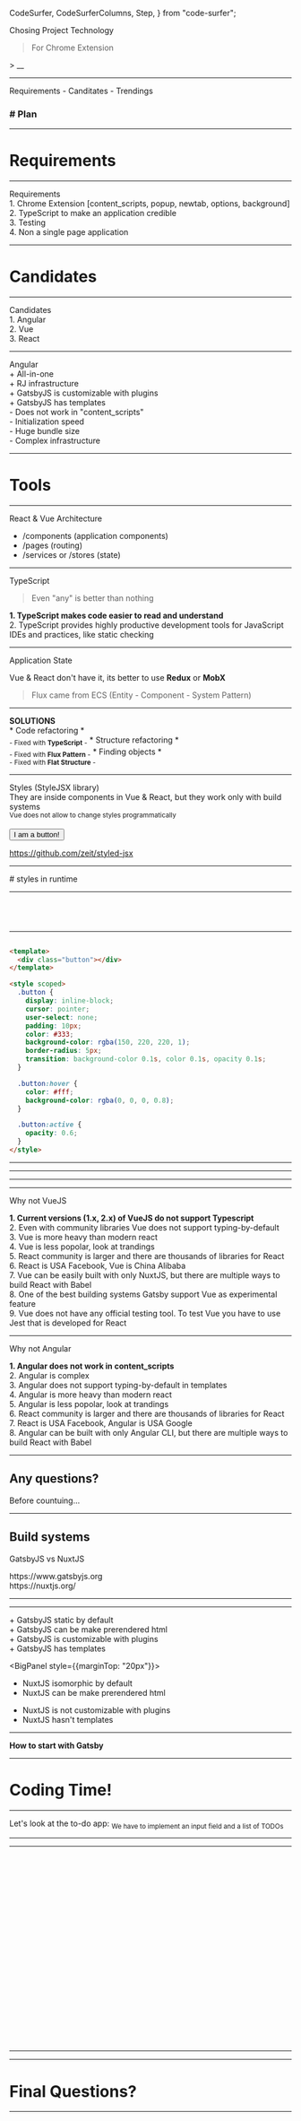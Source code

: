   CodeSurfer,
  CodeSurferColumns,
  Step,
} from "code-surfer";



<Layout fade particles logo align="left">

<VeryBigBadge>
  Chosing Project Technology
</VeryBigBadge>

> For Chrome Extension

<Formula>> __</Formula>

</Layout>

---

<Layout fade particles logo>

<BigBadge>
  Requirements - Canditates - Trendings
</BigBadge>

<h3>
  # Plan
</h3>

</Layout>

---

<Layout fade particles logo>

# Requirements

</Layout>

---

<Layout fade particles logo>

<Panel>
  Requirements
</Panel>

<div style={{display: 'flex', fontSize: "90%", flexDirection: 'column', textAlign: 'left', width: "100%", justifyContent: "center"}}>
  <div style={{fontWeight: 800}}>
    1. Chrome Extension [content_scripts, popup, newtab, options, background]
  </div>
  <div style={{fontWeight: 800, marginTop: "20px"}}>
    2. TypeScript to make an application credible
  </div>
  <div style={{fontWeight: 800, marginTop: "20px"}}>
    3. Testing
  </div>
  <div style={{fontWeight: 800, marginTop: "20px"}}>
    4. Non a single page application
  </div>
</div>

</Layout>

---

<Layout fade particles logo>

# Candidates

</Layout>

---

<Layout fade particles logo>

<Panel>
  Candidates
</Panel>

<div style={{display: 'flex', fontSize: "90%", flexDirection: 'column', textAlign: 'left', width: "100%", justifyContent: "center"}}>
  <div style={{fontWeight: 800}}>
    1. Angular
  </div>
  <div style={{fontWeight: 800, marginTop: "20px"}}>
    2. Vue
  </div>
  <div style={{fontWeight: 800, marginTop: "20px"}}>
    3. React
  </div>
</div>

</Layout>

---

<Layout fade particles logo>

<Panel>
  Angular
</Panel>

<div style={{display: 'flex', fontSize: "90%", flexDirection: 'column', textAlign: 'left', width: "100%", justifyContent: "center"}}>
  <div style={{}}>
    <BigPanel color="#2ECC71">
      + All-in-one<br/>
      + RJ infrastructure<br/>
      + GatsbyJS is customizable with plugins<br/>
      + GatsbyJS has templates
    </BigPanel>
  </div>
  <div style={{marginTop: "20px"}}>
    <BigPanel color="#2ECC71">
      - Does not work in "content_scripts"<br/>
      - Initialization speed<br/>
      - Huge bundle size<br/>
      - Complex infrastructure
    </BigPanel>
  </div>
</div>

</Layout>

---

<Layout fade particles logo>

# Tools

</Layout>

---

<Layout fade particles logo align="left">

<Panel>
  React & Vue Architecture
</Panel>

- /components (application components)
- /pages (routing)
- /services or /stores (state)

</Layout>

---

<Layout fade particles logo>

<Panel>
  TypeScript
</Panel>

> Even "any" is better than nothing

<div style={{fontSize: "65%", marginTop: "20px", textAlign: "left"}}>
  <b>1. TypeScript makes code easier to read and understand</b><br/>
  2. TypeScript provides highly productive development tools for JavaScript IDEs and practices, like static checking
</div>

</Layout>

---

<Layout fade particles logo>

<Panel>
  Application State
</Panel>

Vue & React don't have it, its better to use **Redux** or **MobX**

> Flux came from ECS (Entity - Component - System Pattern)

</Layout>

---

<Layout fade particles logo>

<div style={{marginBottom: "20px"}}><b>SOLUTIONS</b></div>

<Badge>
  * Code refactoring *<br/>
  <sub>- Fixed with <b>TypeScript</b> -</sub>
</Badge>

<Badge>
  * Structure refactoring *<br/>
  <sub>- Fixed with <b>Flux Pattern</b> -</sub>
</Badge>

<Badge>
  * Finding objects *<br/>
  <sub>- Fixed with <b>Flat Structure</b> -</sub>
</Badge>

</Layout>

---

<Layout fade particles logo>

<Panel>
  Styles (StyleJSX library)
</Panel>

<div>
  They are inside components in Vue & React, but they work only with build systems
  <br/>
  <sub>Vue does not allow to change styles programmatically</sub>
  <br/>
  <br/>
  <Button>I am a button!</Button>
</div>

https://github.com/zeit/styled-jsx

</Layout>

---

<Layout fade particles logo>

<EffectImage src="style-jsx-1.png" title="Body"/>

<div style={{marginTop: "30px"}}>
  <EffectImage src="style-jsx-2.png" title="Head"/>
</div>

<div style={{marginTop: "30px"}}>
  # styles in runtime
</div>

</Layout>

---

<Layout fade logo width="100vw" align="left">

<CodeSurfer>

```tsx subtitle="Button with styles in it" file=./examples/style/button.tsx
```

```tsx 8:28 file=./examples/style/button.tsx
```

```tsx 8:19 subtitle="Global styles" file=./examples/style/body.tsx
```

```tsx 8[12:17] file=./examples/style/body.tsx
```

</CodeSurfer>

</Layout>

---

<Layout fade logo width="100vw" align="left">

<CodeSurferColumns>

  <Step>

  ```jsx subtitle="React" file=./examples/style/button.tsx
  ```

  ```html subtitle="VueJS"
  <template>
    <div class="button"></div>
  </template>

  <style scoped>
    .button {
      display: inline-block;
      cursor: pointer;
      user-select: none;
      padding: 10px;
      color: #333;
      background-color: rgba(150, 220, 220, 1);
      border-radius: 5px;
      transition: background-color 0.1s, color 0.1s, opacity 0.1s;
    }

    .button:hover {
      color: #fff;
      background-color: rgba(0, 0, 0, 0.8);
    }

    .button:active {
      opacity: 0.6;
    }
  </style>
  ```

  </Step>

</CodeSurferColumns>

</Layout>

---

<Layout fade particles logo>

<EffectImage src="trendings.png" title="USA Trendings"/>

</Layout>

---

<Layout fade particles logo>

<EffectImage src="trendings-world.png" title="Global Trendings"/>

</Layout>

---

<Layout fade particles logo>

<EffectImage src="size-compare.png" title="Bundle size"/>

</Layout>

---

<Layout fade particles logo align="left">

<Badge>Why not VueJS</Badge>

<div style={{fontSize: "65%", marginTop: "20px"}}>
  <b>1. Current versions (1.x, 2.x) of VueJS do not support Typescript</b><br/>
  2. Even with community libraries Vue does not support typing-by-default<br/>
  3. Vue is more heavy than modern react<br/>
  4. Vue is less popolar, look at trandings<br/>
  5. React community is larger and there are thousands of libraries for React<br/>
  6. React is USA Facebook, Vue is China Alibaba<br/>
  7. Vue can be easily built with only NuxtJS, but there are multiple ways to build React with Babel<br/>
  8. One of the best building systems Gatsby support Vue as experimental feature<br/>
  9. Vue does not have any official testing tool. To test Vue you have to use Jest that is developed for React<br/>
</div>

</Layout>

---

<Layout fade particles logo align="left">

<Badge>Why not Angular</Badge>

<div style={{fontSize: "65%", marginTop: "20px"}}>
  <b>1. Angular does not work in content_scripts</b><br/>
  2. Angular is complex<br/>
  3. Angular does not support typing-by-default in templates<br/>
  4. Angular is more heavy than modern react<br/>
  5. Angular is less popolar, look at trandings<br/>
  6. React community is larger and there are thousands of libraries for React<br/>
  7. React is USA Facebook, Angular is USA Google<br/>
  8. Angular can be built with only Angular CLI, but there are multiple ways to build React with Babel<br/>
</div>

</Layout>

---

<Layout fade particles logo>

## Any questions?

<Badge>Before countuing...</Badge>

</Layout>

---

<Layout fade particles logo>

## Build systems

<Badge>GatsbyJS vs NuxtJS</Badge>

<div style={{marginTop: "30px", textAlign: "left"}}>
  https://www.gatsbyjs.org<br/>
  https://nuxtjs.org/
</div>

</Layout>

---

<Layout fade particles logo>

<EffectImage src="gatsby-homepage.png" title="GatsbyJS Homepage"/>

</Layout>

---

<Layout fade particles logo align="left">

<BigPanel color="#2ECC71">
  + GatsbyJS static by default<br/>
  + GatsbyJS can be make prerendered html<br/>
  + GatsbyJS is customizable with plugins<br/>
  + GatsbyJS has templates
</BigPanel>

<BigPanel style={{marginTop: "20px"}}>
  + NuxtJS isomorphic by default<br/>
  + NuxtJS can be make prerendered html<br/>
  - NuxtJS is not customizable with plugins<br/>
  - NuxtJS hasn't templates
</BigPanel>

</Layout>

---

<Layout fade particles logo>

**How to start with Gatsby**

<div>
  <Terminal
    height={500}
    lines={[
      {
        'text': 'npm install -g gatsby-cli',
        'cmd': true,
      },
      loadingSpinner({
        onLoading: 'Installing...',
        onLoad: 'Gatsby has been installed!',
        }),
      {
        'text': 'gatsby new todo-app https://github.com/makamekm/gatsby-starter-typescript-ioc-mobx',
        'cmd': true,
      },
      loadingSpinner({
        onLoading: 'Initializing...',
        onLoad: 'Your app has been initialized!',
      }),
      {
        'text': 'cd todo-app',
        'cmd': true,
      },
      {
        'text': 'npm run start',
        'cmd': true,
      },
      loadingSpinner({
        onLoading: 'Compiling...',
        onLoad: 'Your app is ready at http://localhost:8000/',
      }),
      {
        'text': '',
      },
      {
        'text': '~~~ You are ready to go! ~~~',
      },
    ]}
    interval={20}
  />
</div>

</Layout>

---

<Layout fade particles logo>

# Coding Time!

</Layout>

---

<Layout fade particles logo width="100vw">

<div>
  <Badge>Let's look at the to-do app:</Badge>
  <sub>We have to implement an input field and a list of TODOs</sub>

  <div style={{marginTop: "50px"}}>
    <TodoAppLayout>
      <TodoAppPage/>
    </TodoAppLayout>
  </div>
</div>

</Layout>

---

<Layout fade particles logo>

<EffectImage src="structure.png" title="Project structure"/>

</Layout>

---

<Layout fade logo width="100vw" align="left">

<CodeSurfer>

  ```tsx 6 subtitle="Register Service" file=./examples/todo/libs/root.services.dict.ts
  ```

  ```tsx 6[93:103] subtitle="Register TODO Service" file=./examples/todo/libs/root.services.dict.ts
  ```

  ```tsx subtitle="TODO Service" file=./examples/todo/services/todo.service.ts
  ```

  ```tsx 7:11 subtitle="TODO Service [Todo interface]" file=./examples/todo/services/todo.service.ts
  ```

  ```tsx 14:20 subtitle="TODO Service [Observable]" file=./examples/todo/services/todo.service.ts
  ```

  ```tsx 24:47 subtitle="TODO Service [useHook Constructor]" file=./examples/todo/services/todo.service.ts
  ```

  ```tsx 22,25:26 subtitle="TODO Service [Injection]" file=./examples/todo/services/todo.service.ts
  ```

  ```tsx 49:51 subtitle="TODO Service [Computed]" file=./examples/todo/services/todo.service.ts
  ```

  ```tsx 57:65 subtitle="TODO Service [Add todo - Action]" file=./examples/todo/services/todo.service.ts
  ```

  ```tsx 67:72 subtitle="TODO Service [Toggle todo - Action]" file=./examples/todo/services/todo.service.ts
  ```

  ```tsx 74:78 subtitle="TODO Service [Remove todo - Action]" file=./examples/todo/services/todo.service.ts
  ```

  ```tsx subtitle="Index Page" file=./examples/todo/pages/index.tsx
  ```

  ```tsx subtitle="Todo Component" file=./examples/todo/components/todo-root.tsx
  ```

  ```tsx 9:11 subtitle="Todo Component" file=./examples/todo/components/todo-root.tsx
  ```

  ```tsx 7:26 subtitle="Input" file=./examples/todo/components/input.tsx
  ```

  ```tsx 7 subtitle="Input [Injecting]" file=./examples/todo/components/input.tsx
  ```

  ```tsx 8:10,24[19:30] subtitle="Input [OnChange]" file=./examples/todo/components/input.tsx
  ```

  ```tsx 11:16,25[20:28] subtitle="Input [OnAdd]" file=./examples/todo/components/input.tsx
  ```

  ```tsx 26 subtitle="Input [Value]" file=./examples/todo/components/input.tsx
  ```

  ```tsx 6,9:14,18:24 subtitle="List" file=./examples/todo/components/list.tsx
  ```

  ```tsx 9:15,19:25 subtitle="Item" file=./examples/todo/components/todo.tsx
  ```

  ```tsx 9:15 subtitle="Item [Hooks]" file=./examples/todo/components/todo.tsx
  ```

  ```tsx 19:25 subtitle="Item [Render]" file=./examples/todo/components/todo.tsx
  ```

  ```tsx 155 subtitle="Item [memo, observe]" file=./examples/todo/components/todo.tsx
  ```

  ```tsx 11:13 subtitle="Footer" file=./examples/todo/components/footer.tsx
  ```

</CodeSurfer>

</Layout>

---

<Layout fade particles logo width="100vw">

<div style={{minWidth: "600px"}}>
  <TodoAppLayout>
    <TodoAppPage/>
  </TodoAppLayout>
</div>

</Layout>

---

<Layout fade particles logo>

# Final Questions?

</Layout>

---

<Layout fade particles logo>

<EffectImage src="yoda.jpg" title="Thank you!"/>

</Layout>
